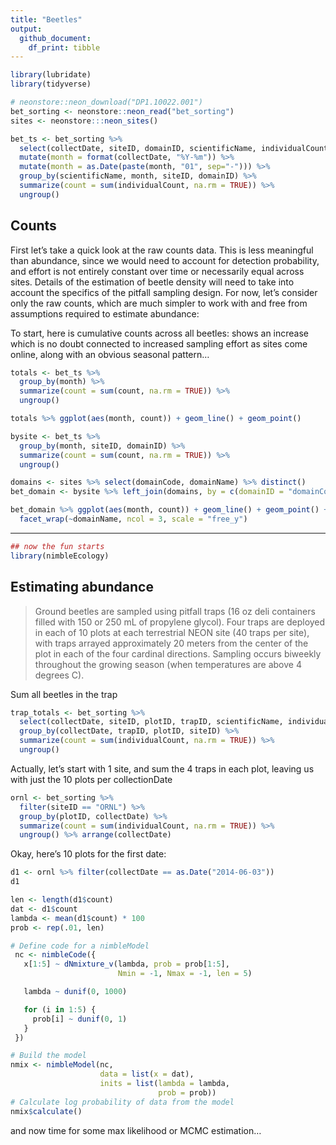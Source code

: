 ```yaml
---
title: "Beetles"
output: 
  github_document:
    df_print: tibble
---
```


```r
library(lubridate)
library(tidyverse)
```


```r
# neonstore::neon_download("DP1.10022.001")
bet_sorting <- neonstore::neon_read("bet_sorting")
sites <- neonstore:::neon_sites() 

```


```r
bet_ts <- bet_sorting %>% 
  select(collectDate, siteID, domainID, scientificName, individualCount) %>%
  mutate(month = format(collectDate, "%Y-%m")) %>% 
  mutate(month = as.Date(paste(month, "01", sep="-"))) %>%
  group_by(scientificName, month, siteID, domainID) %>%
  summarize(count = sum(individualCount, na.rm = TRUE)) %>%
  ungroup()
```

## Counts

First let's take a quick look at the raw counts data.  This is less meaningful than abundance,
since we would need to account for detection probability, and effort is not entirely constant over
time or necessarily equal across sites.  Details of the estimation of beetle density will need to
take into account the specifics of the pitfall sampling design.  For now, let's consider only the
raw counts, which are much simpler to work with and free from assumptions required to estimate abundance:


To start, here is cumulative counts across all beetles: shows an increase which is no doubt connected 
to increased sampling effort as sites come online, along with an obvious seasonal 
pattern...


```r
totals <- bet_ts %>% 
  group_by(month) %>%
  summarize(count = sum(count, na.rm = TRUE)) %>%
  ungroup()

totals %>% ggplot(aes(month, count)) + geom_line() + geom_point()
```


```r
bysite <- bet_ts %>% 
  group_by(month, siteID, domainID) %>%
  summarize(count = sum(count, na.rm = TRUE)) %>%
  ungroup()

domains <- sites %>% select(domainCode, domainName) %>% distinct()
bet_domain <- bysite %>% left_join(domains, by = c(domainID = "domainCode"))
```

```r

bet_domain %>% ggplot(aes(month, count)) + geom_line() + geom_point() + 
  facet_wrap(~domainName, ncol = 3, scale = "free_y")
```



-------------------------------------


```r
## now the fun starts
library(nimbleEcology)
```

## Estimating abundance

> Ground beetles are sampled using pitfall traps (16 oz deli containers filled with 150 or 250 mL of propylene glycol). Four traps are deployed in each of 10 plots at each terrestrial NEON site (40 traps per site), with traps arrayed approximately 20 meters from the center of the plot in each of the four cardinal directions. Sampling occurs biweekly throughout the growing season (when temperatures are above 4 degrees C).


Sum all beetles in the trap

```r
trap_totals <- bet_sorting %>% 
  select(collectDate, siteID, plotID, trapID, scientificName, individualCount) %>%
  group_by(collectDate, trapID, plotID, siteID) %>%
  summarize(count = sum(individualCount, na.rm = TRUE)) %>%
  ungroup()
```

Actually, let's start with 1 site, and sum the 4 traps in each plot, leaving us with just the 10 plots per collectionDate

```r
ornl <- bet_sorting %>% 
  filter(siteID == "ORNL") %>%
  group_by(plotID, collectDate) %>%
  summarize(count = sum(individualCount, na.rm = TRUE)) %>%
  ungroup() %>% arrange(collectDate)
```

Okay, here's 10 plots for the first date:

```r
d1 <- ornl %>% filter(collectDate == as.Date("2014-06-03"))
d1
```

```r
len <- length(d1$count)
dat <- d1$count
lambda <- mean(d1$count) * 100
prob <- rep(.01, len)
```

```r
# Define code for a nimbleModel
 nc <- nimbleCode({
   x[1:5] ~ dNmixture_v(lambda, prob = prob[1:5],
                        Nmin = -1, Nmax = -1, len = 5)

   lambda ~ dunif(0, 1000)

   for (i in 1:5) {
     prob[i] ~ dunif(0, 1)
   }
 })

# Build the model
nmix <- nimbleModel(nc,
                    data = list(x = dat),
                    inits = list(lambda = lambda,
                                 prob = prob))
# Calculate log probability of data from the model
nmix$calculate()
```

and now time for some max likelihood or MCMC estimation...

